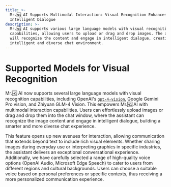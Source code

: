 ```yaml
---
title: >-
  Mr.🆖 AI Supports Multimodal Interaction: Visual Recognition Enhances
  Intelligent Dialogue
description: >-
  Mr.🆖 AI supports various large language models with visual recognition
  capabilities, allowing users to upload or drag and drop images. The assistant
  will recognize the content and engage in intelligent dialogue, creating a more
  intelligent and diverse chat environment.
---
```


# Supported Models for Visual Recognition

Mr.🆖 AI now supports several large language models with visual recognition capabilities, including OpenAI's [`gpt-4-vision`](https://platform.openai.com/docs/guides/vision), Google Gemini Pro vision, and Zhiyuan GLM-4 Vision. This empowers Mr.🆖 AI with multimodal interaction capabilities. Users can effortlessly upload images or drag and drop them into the chat window, where the assistant can recognize the image content and engage in intelligent dialogue, building a smarter and more diverse chat experience.

This feature opens up new avenues for interaction, allowing communication that extends beyond text to include rich visual elements. Whether sharing images during everyday use or interpreting graphics in specific industries, the assistant delivers an exceptional conversational experience. Additionally, we have carefully selected a range of high-quality voice options (OpenAI Audio, Microsoft Edge Speech) to cater to users from different regions and cultural backgrounds. Users can choose a suitable voice based on personal preferences or specific contexts, thus receiving a more personalized communication experience.
